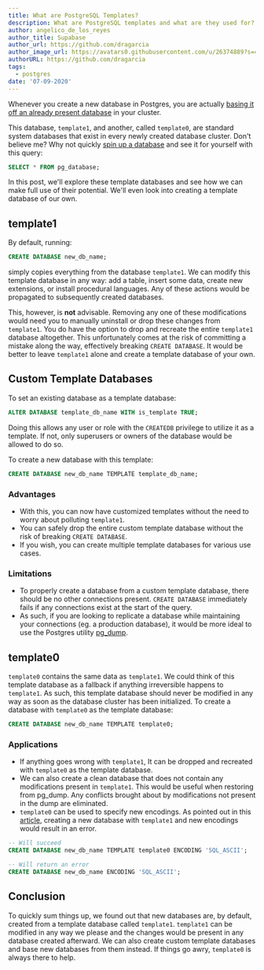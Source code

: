 ```yaml
---
title: What are PostgreSQL Templates?
description: What are PostgreSQL templates and what are they used for?
author: angelico_de_los_reyes
author_title: Supabase
author_url: https://github.com/dragarcia
author_image_url: https://avatars0.githubusercontent.com/u/26374889?s=400&u=f5e35e9b47a50fa2b4d8c4bb96babd921071bcf1&v=4
authorURL: https://github.com/dragarcia
tags:
  - postgres
date: '07-09-2020'
---
```


Whenever you create a new database in Postgres, you are actually [basing it off an already present database](https://www.postgresql.org/docs/current/manage-ag-templatedbs.html) in your cluster.

<!--truncate-->

This database, `template1`, and another, called `template0`, are standard system databases that exist in every newly created database cluster. Don't believe me? Why not quickly [spin up a database](/docs/postgres/server/about) and see it for yourself with this query:

```sql
SELECT * FROM pg_database;
```

In this post, we'll explore these template databases and see how we can make full use of their potential. We'll even look into creating a template database of our own.

## template1

By default, running:

```sql
CREATE DATABASE new_db_name;
```

simply copies everything from the database `template1`. We can modify this template database in any way: add a table, insert some data, create new extensions, or install procedural languages. Any of these actions would be propagated to subsequently created databases.

This, however, is **not** advisable. Removing any one of these modifications would need you to manually uninstall or drop these changes from `template1`. You do have the option to drop and recreate the entire `template1` database altogether. This unfortunately comes at the risk of committing a mistake along the way, effectively breaking `CREATE DATABASE`. It would be better to leave `template1` alone and create a template database of your own.

## Custom Template Databases

To set an existing database as a template database:

```sql
ALTER DATABASE template_db_name WITH is_template TRUE;
```

Doing this allows any user or role with the `CREATEDB` privilege to utilize it as a template. If not, only superusers or owners of the database would be allowed to do so.

To create a new database with this template:

```sql
CREATE DATABASE new_db_name TEMPLATE template_db_name;
```

### Advantages

- With this, you can now have customized templates without the need to worry about polluting `template1`.
- You can safely drop the entire custom template database without the risk of breaking `CREATE DATABASE`.
- If you wish, you can create multiple template databases for various use cases.

### Limitations

- To properly create a database from a custom template database, there should be no other connections present. `CREATE DATABASE` immediately fails if any connections exist at the start of the query.
- As such, if you are looking to replicate a database while maintaining your connections (eg. a production database), it would be more ideal to use the Postgres utility [pg_dump](https://www.postgresql.org/docs/12/app-pgdump.html).

## template0

`template0` contains the same data as `template1`. We could think of this template database as a fallback if anything irreversible happens to `template1`. As such, this template database should never be modified in any way as soon as the database cluster has been initialized. To create a database with `template0` as the template database:

```sql
CREATE DATABASE new_db_name TEMPLATE template0;
```

### Applications

- If anything goes wrong with `template1`, It can be dropped and recreated with `template0` as the template database.
- We can also create a clean database that does not contain any modifications present in `template1`. This would be useful when restoring from pg_dump. Any conflicts brought about by modifications not present in the dump are eliminated.
- `template0` can be used to specify new encodings. As pointed out in this [article](https://hashrocket.com/blog/posts/exploring-the-default-postgres-template-databases#:~:text=we%20can't%20edit%20the%20locale%20or%20encoding%20of%20a%20database%20copied%20from%20template1), creating a new database with `template1` and new encodings would result in an error.

```sql
-- Will succeed
CREATE DATABASE new_db_name TEMPLATE template0 ENCODING 'SQL_ASCII';

-- Will return an error
CREATE DATABASE new_db_name ENCODING 'SQL_ASCII';
```

## Conclusion

To quickly sum things up, we found out that new databases are, by default, created from a template database called `template1`. `template1` can be modified in any way we please and the changes would be present in any database created afterward. We can also create custom template databases and base new databases from them instead. If things go awry, `template0` is always there to help.
